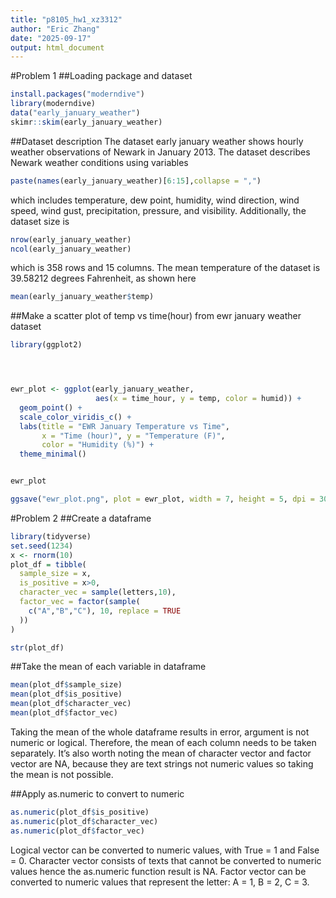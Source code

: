 ```yaml
---
title: "p8105_hw1_xz3312"
author: "Eric Zhang"
date: "2025-09-17"
output: html_document
---
```

#Problem 1
##Loading package and dataset
```r
install.packages("moderndive")
library(moderndive)
data("early_january_weather")
skimr::skim(early_january_weather)
```

##Dataset description
The dataset early january weather shows hourly weather observations of Newark in January 2013. The dataset describes Newark weather conditions using variables
```r
paste(names(early_january_weather)[6:15],collapse = ",")
```
which includes temperature, dew point, humidity, wind direction, wind speed, wind gust, precipitation, pressure, and visibility. Additionally, the dataset size is
```r
nrow(early_january_weather)
ncol(early_january_weather)
```
which is 358 rows and 15 columns. The mean temperature of the dataset is 39.58212 degrees Fahrenheit, as shown here
```r
mean(early_january_weather$temp)
```


##Make a scatter plot of temp vs time(hour) from ewr january weather dataset
```r
library(ggplot2)




ewr_plot <- ggplot(early_january_weather,
                   aes(x = time_hour, y = temp, color = humid)) +
  geom_point() +
  scale_color_viridis_c() +
  labs(title = "EWR January Temperature vs Time",
       x = "Time (hour)", y = "Temperature (F)",
       color = "Humidity (%)") +
  theme_minimal()


ewr_plot

ggsave("ewr_plot.png", plot = ewr_plot, width = 7, height = 5, dpi = 300)

```

#Problem 2
##Create a dataframe
```r
library(tidyverse)
set.seed(1234)
x <- rnorm(10)
plot_df = tibble(
  sample_size = x,
  is_positive = x>0,
  character_vec = sample(letters,10),
  factor_vec = factor(sample(
    c("A","B","C"), 10, replace = TRUE
  ))
)

str(plot_df)
```
##Take the mean of each variable in dataframe
```r
mean(plot_df$sample_size)
mean(plot_df$is_positive)
mean(plot_df$character_vec)
mean(plot_df$factor_vec)
```
Taking the mean of the whole dataframe results in error, argument is not numeric or logical. Therefore, the mean of each column needs to be taken separately. It's also worth noting the mean of character vector and factor vector are NA, because they are text strings not numeric values so taking the mean is not possible.

##Apply as.numeric to convert to numeric
```r
as.numeric(plot_df$is_positive)
as.numeric(plot_df$character_vec)
as.numeric(plot_df$factor_vec)
```
Logical vector can be converted to numeric values, with True = 1 and False = 0. Character vector consists of texts that cannot be converted to numeric values hence the as.numeric function result is NA. Factor vector can be converted to numeric values that represent the letter: A = 1, B = 2, C = 3.







